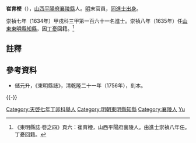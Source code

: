 '''崔育楩'''（{{bd|？||？|catIdx=Cui崔}}），[[山西|山西]][[平陽府|平陽府]][[襄陵縣|襄陵縣]]人。[[明朝|明]]末官員，[[同進士出身|同進士出身]]。

崇禎七年（1634年）甲戌科三甲第一百六十一名進士。崇禎八年（1635年）任[[山東|山東]][[東明縣|東明縣]][[知縣|知縣]]，因[[丁憂|丁憂]]回籍。<ref>《東明縣誌·卷之四》頁六：崔育楩，山西平陽府襄陵人。由進士崇禎八年任。丁憂回籍。</ref>

== 註釋 ==
{{reflist}}

== 參考資料 ==
*储元升，《東明縣誌》，清乾隆二十一年（1756年），刻本。

{{-}}
{{start box}}
{{s-off}}
{{succession box|[[吳鼎泰|吳鼎泰]]|[[符光久|符光久]]|[[山東|山東]][[東明縣|東明縣]][[知縣|知縣]]|<small>崇禎八年（1635年）上任</small>}}
{{end box}}

{{崇禎七年甲戌科殿試金榜}}
{{DEFAULTSORT:Cui崔}}
[[Category:天啓七年丁卯科舉人|Category:天啓七年丁卯科舉人]]
[[Category:明朝東明縣知縣|Category:明朝東明縣知縣]]
[[Category:襄陵人|Category:襄陵人]]
[[Category:崔姓|Yu]]